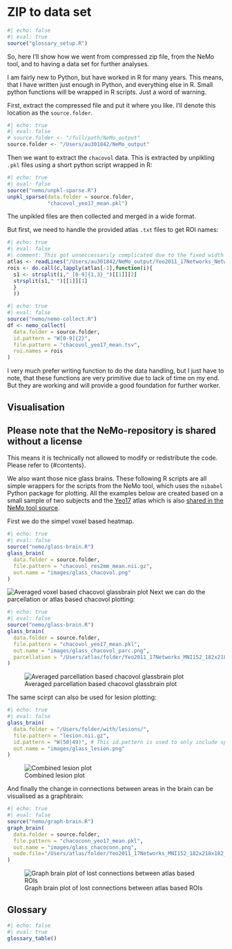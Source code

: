 # ZIP to data set

```r
#| echo: false
#| eval: true
source("glossary_setup.R")
```

So, here I'll show how we went from compressed zip file, from the NeMo tool, and to having a data set for further analyses.

I am fairly new to Python, but have worked in R for many years. This means, that I have written just enough in Python, and everything else in R. Small python functions will be wrapped in R scripts. Just a word of warning.

First, extract the compressed file and put it where you like. I'll denote this location as the `source.folder`.

```r
#| echo: true
#| eval: false
# source.folder <- "/full/path/NeMo_output"
source.folder <- "/Users/au301842/NeMo_output"
```

Then we want to extract the `chacovol` data. This is extracted by unpikling `.pkl` files using a short python script wrapped in R:

```r
#| echo: true
#| eval: false
source("nemo/unpkl-sparse.R")
unpkl_sparse(data.folder = source.folder,
             "chacovol_yeo17_mean.pkl")
```

The unpikled files are then collected and merged in a wide format.

But first, we need to handle the provided atlas `.txt` files to get ROI names:

```r
#| echo: true
#| eval: false
#| comment: This got unneccessarily complicated due to the fixed width format of the provided atlas file. Sure you can do better!
atlas <- readLines("/Users/au301842/NeMo_output/Yeo2011_17Networks_NetworkNames_ColorLUT.txt")
rois <- do.call(c,lapply(atlas[-1],function(i){
  s1 <- strsplit(i,"_[0-9]{1,3}_")[[1]][2]
  strsplit(s1," ")[[1]][1]
  }
  ))
```

```r
#| echo: true
#| eval: false
source("nemo/nemo-collect.R")
df <- nemo_collect(
  data.folder = source.folder,
  id.pattern = "W[0-9]{2}",
  file.pattern = "chacovol_yeo17_mean.tsv",
  roi.names = rois
)
```

I very much prefer writing function to do the data handling, but I just have to note, that these functions are very primitive due to lack of time on my end. But they are working and will provide a good foundation for further worker.

## Visualisation

::: callout-important
## Please note that the NeMo-repository is shared without a license

This means it is technically not allowed to modify or redistribute the code. Please refer to {#contents}.
:::

We also want those nice glass brains. These following R scripts are all simple wrappers for the scripts from the NeMo tool, which uses the `nibabel` Python package for plotting. All the examples below are created based on a small sample of two subjects and the [Yeo17](https://pubmed.ncbi.nlm.nih.gov/21653723/) atlas which is also [shared in the NeMo tool source](https://github.com/kjamison/nemo/tree/master/website/atlases).

First we do the simpel voxel based heatmap.

```r
#| echo: true
#| eval: false
source("nemo/glass-brain.R")
glass_brain(
  data.folder = source.folder,
  file.pattern = "chacovol_res2mm_mean.nii.gz",
  out.name = "images/glass_chacovol.png"
)
```

![Averaged voxel based chacovol glassbrain plot](images/glass_chacovol.png){fig-align="center"} Next we can do the parcellation or atlas based chacovol plotting:

```r
#| echo: true
#| eval: false
source("nemo/glass-brain.R")
glass_brain(
  data.folder = source.folder,
  file.pattern = "chacovol_yeo17_mean.pkl",
  out.name = "images/glass_chacovol_parc.png",
  parcellation = "/Users/atlas/folder/Yeo2011_17Networks_MNI152_182x218x182_LiberalMask.nii.gz"
)
```

![Averaged parcellation based chacovol glassbrain plot](images/glass_chacovol_parc.png){fig-align="center"}

The same scirpt can also be used for lesion plotting:

```r
#| echo: true
#| eval: false
glass_brain(
  data.folder = "/Users/folder/with/lesions/",
  file.pattern = "lesion.nii.gz",
  id.pattern = "W(50|49)", # This id.pattern is used to only include specified ids
  out.name = "images/glass_lesion.png"
)
```

![Combined lesion plot](images/glass_lesion.png){fig-align="center"}

And finally the change in connections between areas in the brain can be visualised as a graphbrain:

```r
#| echo: true
#| eval: false
source("nemo/graph-brain.R")
graph_brain(
  data.folder = source.folder,
  file.pattern = "chacoconn_yeo17_mean.pkl",
  out.name = "images/glass_chacoconn.png",
  node.file="/Users/atlas/folder/Yeo2011_17Networks_MNI152_182x218x182_LiberalMask.nii.gz"
)
```

![Graph brain plot of lost connections between atlas based ROIs](images/glass_chacoconn.png){fig-align="center"}

## Glossary

```r
#| echo: false
#| eval: true
glossary_table()
```
